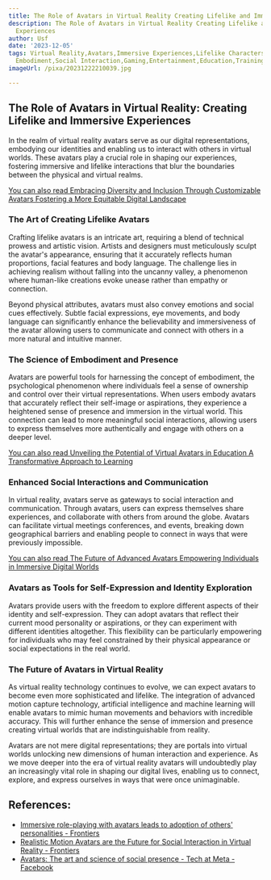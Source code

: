 ```yaml
---
title: The Role of Avatars in Virtual Reality Creating Lifelike and Immersive Experiences
description: The Role of Avatars in Virtual Reality Creating Lifelike and Immersive
  Experiences
author: Usf
date: '2023-12-05'
tags: Virtual Reality,Avatars,Immersive Experiences,Lifelike Characters,Digital Identity,User
  Embodiment,Social Interaction,Gaming,Entertainment,Education,Training,Simulation
imageUrl: /pixa/20231222210039.jpg

---
```

## The Role of Avatars in Virtual Reality: Creating Lifelike and Immersive Experiences

In the realm of virtual reality avatars serve as our digital representations, embodying our identities and enabling us to interact  with others in virtual worlds.  These avatars play a  crucial role in shaping our experiences, fostering immersive and lifelike interactions that blur the boundaries between the physical and virtual  realms.

[You  can also read Embracing Diversity and Inclusion  Through Customizable Avatars Fostering a More Equitable Digital Landscape](Embracing%20Diversity%20and%20Inclusion%20Through%20Customizable%20Avatars%20Fostering%20a%20More%20Equitable%20Digital%20Landscape)


### The Art of  Creating Lifelike Avatars

Crafting lifelike avatars is an intricate art, requiring a blend  of  technical prowess and artistic vision.  Artists and designers must meticulously sculpt  the avatar's appearance, ensuring that it accurately reflects human proportions, facial features and body language. The challenge lies in achieving realism without falling  into the  uncanny valley, a phenomenon where human-like creations evoke unease rather than  empathy or connection.

Beyond physical attributes, avatars must also convey emotions and social cues effectively. Subtle facial expressions, eye movements, and body language can significantly enhance the believability and immersiveness of the avatar allowing users to communicate and connect with others in a more natural and intuitive manner.

### The Science of Embodiment  and Presence

Avatars  are powerful tools for harnessing  the concept of embodiment, the psychological phenomenon where individuals feel a sense of ownership and  control over their  virtual representations. When users embody avatars  that  accurately reflect their self-image or  aspirations, they experience a heightened sense of presence and  immersion in the virtual world. This connection can lead to more  meaningful social interactions, allowing users to express themselves more authentically and engage with others on a deeper level.

[You can also read Unveiling the  Potential of Virtual Avatars in Education A Transformative Approach to  Learning](Unveiling%20the%20Potential%20of%20Virtual%20Avatars%20in%20Education%20A%20Transformative%20Approach%20to%20Learning)


### Enhanced Social Interactions and Communication

In virtual reality, avatars serve as gateways to social interaction and communication. Through avatars, users  can express themselves share  experiences, and collaborate with others from around the globe. Avatars can facilitate virtual meetings conferences, and events, breaking down geographical barriers and enabling  people  to connect in ways that were previously impossible.

[You can also read The Future of Advanced Avatars Empowering Individuals in Immersive Digital Worlds](The%20Future%20of%20Advanced%20Avatars%20Empowering%20Individuals%20in%20Immersive%20Digital%20Worlds)


### Avatars as Tools for Self-Expression and Identity Exploration

Avatars  provide users with the freedom to explore  different aspects of their identity and self-expression.  They can  adopt  avatars that  reflect  their current mood personality or aspirations, or they can experiment with different identities altogether. This flexibility  can  be particularly empowering for individuals who may feel constrained by their physical appearance  or social  expectations in the real world.

### The Future of Avatars in Virtual Reality

As virtual reality technology continues  to evolve, we  can expect avatars  to become even more sophisticated and lifelike. The integration of advanced motion capture  technology, artificial intelligence and  machine learning will enable avatars  to mimic human movements and behaviors with incredible accuracy. This will further enhance the sense of immersion and presence creating virtual worlds that are  indistinguishable from reality.

Avatars are not mere digital representations; they are portals into virtual worlds unlocking new  dimensions of human  interaction and experience. As we move deeper into the  era of  virtual reality avatars will undoubtedly play an increasingly vital role  in shaping our digital lives, enabling us to connect, explore, and express ourselves in ways that were once unimaginable.

## References:
- [Immersive role-playing with avatars leads to adoption of others' personalities - Frontiers](https://www.frontiersin.org/articles/10.3389/frvir.2023.1025526)
- [Realistic Motion Avatars are the Future for Social Interaction in Virtual Reality - Frontiers](https://www.frontiersin.org/articles/10.3389/frvir.2021.750729)
- [Avatars: The art and science of social presence - Tech at Meta - Facebook](https://tech.facebook.com/reality-labs/2019/4/avatars-the-art-and-science-of-social-presence/)
